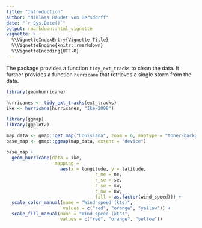 ```yaml
---
title: "Introduction"
author: "Niklaas Baudet von Gersdorff"
date: "`r Sys.Date()`"
output: rmarkdown::html_vignette
vignette: >
  %\VignetteIndexEntry{Vignette Title}
  %\VignetteEngine{knitr::rmarkdown}
  %\VignetteEncoding{UTF-8}
---
```


The package provides a function `tidy_ext_tracks` to clean the data. It further
provides a function `hurricane` that retrieves a single storm from the data.

```r
library(geomhurricane)

hurricanes <- tidy_ext_tracks(ext_tracks)
ike <- hurricane(hurricanes, "Ike-2008")
```

```r
library(ggmap)
library(ggplot2)

map_data <- gmap::get_map("Louisiana", zoom = 6, maptype = "toner-background")
base_map <- gmap::ggmap(map_data, extent = "device")

base_map +
  geom_hurricane(data = ike,
                  mapping =
                    aes(x = longitude, y = latitude,
                                 r_ne = ne,
                                 r_se = se,
                                 r_sw = sw,
                                 r_nw = nw,
                                 fill = as.factor(wind_speed))) +
  scale_color_manual(name = "Wind speed (kts)",
                     values = c("red", "orange", "yellow")) +
  scale_fill_manual(name = "Wind speed (kts)",
                    values = c("red", "orange", "yellow"))
```
